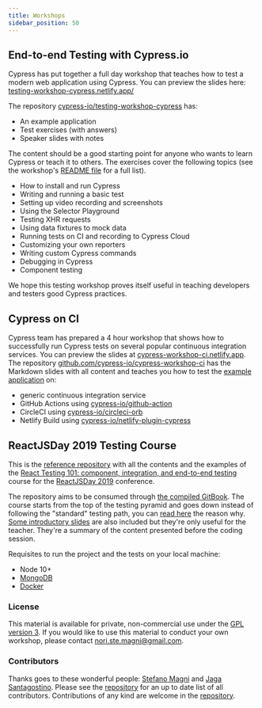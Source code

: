 ```yaml
---
title: Workshops
sidebar_position: 50
---
```


## End-to-end Testing with Cypress.io

<DocsImage
  src="/img/examples/end-to-end-testing-workshop.jpg"
  alt="End-to-end Testing Workshop"
/>

Cypress has put together a full day workshop that teaches how to test a modern
web application using Cypress. You can preview the slides here:
[testing-workshop-cypress.netlify.app/](https://testing-workshop-cypress.netlify.app/)

The repository
[cypress-io/testing-workshop-cypress](https://github.com/cypress-io/testing-workshop-cypress)
has:

- An example application
- Test exercises (with answers)
- Speaker slides with notes

The content should be a good starting point for anyone who wants to learn
Cypress or teach it to others. The exercises cover the following topics (see the
workshop's
[README file](https://github.com/cypress-io/testing-workshop-cypress#readme) for
a full list).

- How to install and run Cypress
- Writing and running a basic test
- Setting up video recording and screenshots
- Using the Selector Playground
- Testing XHR requests
- Using data fixtures to mock data
- Running tests on CI and recording to Cypress Cloud
- Customizing your own reporters
- Writing custom Cypress commands
- Debugging in Cypress
- Component testing

We hope this testing workshop proves itself useful in teaching developers and
testers good Cypress practices.

## Cypress on CI

<DocsImage
  src="/img/examples/cypress-workshop-ci.png"
  alt="Cypress on CI workshop"
/>

Cypress team has prepared a 4 hour workshop that shows how to successfully run
Cypress tests on several popular continuous integration services. You can
preview the slides at
[cypress-workshop-ci.netlify.app](https://cypress-workshop-ci.netlify.app/). The
repository
[github.com/cypress-io/cypress-workshop-ci](https://github.com/cypress-io/cypress-workshop-ci)
has the Markdown slides with all content and teaches you how to test the
[example application](https://github.com/cypress-io/cypress-workshop-ci-example)
on:

- generic continuous integration service
- GitHub Actions using
  [cypress-io/github-action](https://github.com/cypress-io/github-action)
- CircleCI using
  [cypress-io/circleci-orb](https://github.com/cypress-io/circleci-orb)
- Netlify Build using
  [cypress-io/netlify-plugin-cypress](https://github.com/cypress-io/netlify-plugin-cypress)

## ReactJSDay 2019 Testing Course

<DocsImage src="/img/examples/reactjsday-course.png" alt="ReactJS Day" />

This is the
[reference repository](https://github.com/NoriSte/reactjsday-2019-testing-course)
with all the contents and the examples of the
[React Testing 101: component, integration, and end-to-end testing](https://2019.reactjsday.it/workshops/react-testing-101.html)
course for the [ReactJSDay 2019](https://2019.reactjsday.it/) conference.

The repository aims to be consumed through
[the compiled GitBook](https://noriste.github.io/reactjsday-2019-testing-course/).
The course starts from the top of the testing pyramid and goes down instead of
following the "standard" testing path, you can
[read here](https://noriste.github.io/reactjsday-2019-testing-course/book/top-to-bottom.html)
the reason why.
[Some introductory slides](https://slides.com/noriste/reactjsday-2019-testing-course)
are also included but they're only useful for the teacher. They're a summary of
the content presented before the coding session.

Requisites to run the project and the tests on your local machine:

- Node 10+
- [MongoDB](https://docs.mongodb.com/manual/installation/)
- [Docker](https://docs.docker.com/install/)

### License

This material is available for private, non-commercial use under the
[GPL version 3](http://www.gnu.org/licenses/gpl-3.0-standalone.html). If you
would like to use this material to conduct your own workshop, please contact
nori.ste.magni@gmail.com.

### Contributors

Thanks goes to these wonderful people:
[Stefano Magni](https://twitter.com/NoriSte) and
[Jaga Santagostino](http://jagascript.com/). Please see the
[repository](https://github.com/NoriSte/reactjsday-2019-testing-course) for an
up to date list of all contributors. Contributions of any kind are welcome in
the [repository](https://github.com/NoriSte/reactjsday-2019-testing-course).
